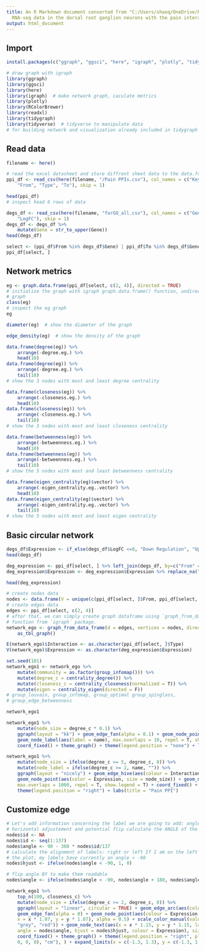 ---
title: An R Markdown document converted from "C:/Users/shaoq/OneDrive/PythonScripts/Tools/Analyzing
  RNA-seq data in the dorsal root ganglion neurons with the pain interactome analysis.ipynb"
output: html_document
---

## Import

```{r}
install.packages(c("ggraph", "ggsci", "here", "igraph", "plotly", "tidygraph", "tidyverse"))
```

```{r}
# draw graph with igraph
library(ggraph)
library(ggsci)
library(here)
library(igraph)  # make network graph, caculate metrics
library(plotly)
library(RColorBrewer)
library(readxl)
library(tidygraph)
library(tidyverse)  # tidyverse to manipulate data
# for building network and visualization already included in tidygraph
```

## Read data

```{r}
filename <- here()
```

```{r}
# read the excel datasheet and store diffrent sheet data to the data.frame
ppi_df <- read_csv(here(filename, "/Pain PPIs.csv"), col_names = c("Key",
    "From", "Type", "To"), skip = 1)
```

```{r}
head(ppi_df)
# inspect head 6 rows of data
```

```{r}
degs_df <- read_csv(here(filename, "forGO_all.csv"), col_names = c("Gene",
    "LogFC"), skip = 1)
degs_df <- degs_df %>%
    mutate(Gene = str_to_upper(Gene))
head(degs_df)
```

```{r}
select <- (ppi_df$From %in% degs_df$Gene) | ppi_df$To %in% degs_df$Gene
ppi_df[select, ]
```

## Network metrics

```{r}
eg <- graph.data.frame(ppi_df[select, c(2, 4)], directed = TRUE)
# initialize the graph with igraph graph.data.frame() function, undirected
# graph
class(eg)
# inspect the eg graph
eg
```

```{r}
diameter(eg)  # show the diameter of the graph
```

```{r}
edge_density(eg)  # show the density of the graph
```

```{r}
data.frame(degree(eg)) %>%
    arrange(-degree.eg.) %>%
    head(10)
data.frame(degree(eg)) %>%
    arrange(-degree.eg.) %>%
    tail(10)
# show the 3 nodes with most and least degree centrality
```

```{r}
data.frame(closeness(eg)) %>%
    arrange(-closeness.eg.) %>%
    head(10)
data.frame(closeness(eg)) %>%
    arrange(-closeness.eg.) %>%
    tail(10)
# show the 3 nodes with most and least closeness centrality
```

```{r}
data.frame(betweenness(eg)) %>%
    arrange(-betweenness.eg.) %>%
    head(10)
data.frame(betweenness(eg)) %>%
    arrange(-betweenness.eg.) %>%
    tail(10)
# show the 5 nodes with most and least betweenness centrality
```

```{r}
data.frame(eigen_centrality(eg)$vector) %>%
    arrange(-eigen_centrality.eg..vector) %>%
    head(10)
data.frame(eigen_centrality(eg)$vector) %>%
    arrange(-eigen_centrality.eg..vector) %>%
    tail(10)
# show the 5 nodes with most and least eigen centrality
```

## Basic circular network

```{r}
degs_df$Expression <- if_else(degs_df$LogFC <=0, "Down Regulation", "Up Regulation")
head(degs_df)
```

```{r}
deg_expression <- ppi_df[select, ] %>% left_join(degs_df, by=c("From" ="Gene")) %>% select(c(6))
deg_expression$Expression <- deg_expression$Expression %>% replace_na("No Chage")

head(deg_expression)
```

```{r}
# create nodes data
nodes <- data.frame(V = unique(c(ppi_df[select, ]$From, ppi_df[select, ]$To)), stringsAsFactors = F)
# create edges data
edges <- ppi_df[select, c(2, 4)]
# after that, we can simply create graph dataframe using `graph_from_data_frame`
# function from `igraph` package.
network_ego <- graph_from_data_frame(d = edges, vertices = nodes, directed = TRUE) %>% 
    as_tbl_graph()
```

```{r}
E(network_ego)$Interaction <- as.character(ppi_df[select, ]$Type)
V(network_ego)$Expression <- as.character(deg_expression$Expression)
```

```{r}
set.seed(101)
network_ego1 <- network_ego %>%
    mutate(community = as.factor(group_infomap())) %>%
    mutate(degree_c = centrality_degree()) %>%
    mutate(closeness_c = centrality_closeness(normalized = T)) %>%
    mutate(eigen = centrality_eigen(directed = F))
# group_louvain, group_infomap, group_optimal group_spinglass,
# group_edge_betweenness
```

```{r}
network_ego1
```

```{r}
network_ego1 %>%
    mutate(node_size = degree_c * 0.1) %>%
    ggraph(layout = "kk") + geom_edge_fan(alpha = 0.1) + geom_node_point(aes(size = node_size)) +
    geom_node_label(aes(label = name), max.overlaps = 10, repel = T, show.legend = T) +
    coord_fixed() + theme_graph() + theme(legend.position = "none") + labs(title = "Colored by roles")
```

```{r}
network_ego1 %>%
    mutate(node_size = ifelse(degree_c >= 5, degree_c, 0)) %>%
    mutate(node_label = ifelse(degree_c >= 2, name, "")) %>%
    ggraph(layout = "nicely") + geom_edge_hive(aes(colour = Interaction)) + geom_edge_fan(alpha = 0.05) +
    geom_node_point(aes(color = Expression, size = node_size)) + geom_node_label(aes(label = node_label),
    max.overlaps = 1000, repel = T, show.legend = T) + coord_fixed() + theme_graph() +
    theme(legend.position = "right") + labs(title = "Pain PPI")
```

## Customize edge

```{r}
# Let's add information concerning the label we are going to add: angle,
# horizontal adjustement and potential flip calculate the ANGLE of the labels
nodes$id <- NA
nodes$id <- seq(1:137)
nodes$angle <- 90 - 360 * nodes$id/137
# calculate the alignment of labels: right or left If I am on the left part of
# the plot, my labels have currently an angle < -90
nodes$hjust <- ifelse(nodes$angle < -90, 1, 0)

# flip angle BY to make them readable
nodes$angle <- ifelse(nodes$angle < -90, nodes$angle + 180, nodes$angle)
```

```{r}
network_ego1 %>%
    top_n(100, closeness_c) %>%
    mutate(node_size = ifelse(degree_c >= 2, degree_c, 0)) %>%
    ggraph(layout = "linear", circular = TRUE) + geom_edge_arc(aes(colour = Interaction)) +
    geom_edge_fan(alpha = 0) + geom_node_point(aes(colour = Expression, size = node_size,
    x = x * 1.07, y = y * 1.07), alpha = 0.5) + scale_color_manual(values = c("blue",
    "grey", "red")) + geom_node_text(aes(x = x * 1.15, y = y * 1.15, label = name,
    angle = nodes$angle, hjust = nodes$hjust, colour = Expression), size = 2, alpha = 1) +
    coord_fixed() + theme_graph() + theme(legend.position = "right", plot.margin = unit(c(0,
    0, 0, 0), "cm"), ) + expand_limits(x = c(-1.3, 1.3), y = c(-1.3, 1.3)) + labs(title = "Pain PPI")
```

